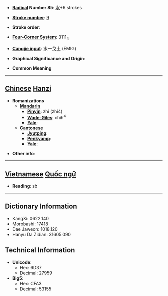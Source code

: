 * '''[[Wiktionary:Chinese radical index| Radical]] Number 85''': [[Wiktionary:Chinese radical index 水|水]]+6 strokes

* '''[[Wiktionary:Chinese total strokes index|Stroke number]]''': [[Wiktionary:Chinese total strokes index 9|9]]

* '''Stroke order''': 

* '''[[Wiktionary:Chinese four corner index|Four-Corner System]]''': 3111<sub>4</sub>

* '''[[Wiktionary:Chinese Cangjie index|Cangjie input]]''': 水一戈土 (EMIG)

* '''Graphical Significance and Origin''': 

* '''Common Meaning'''

----

== [[Chinese]] [[Hanzi]] ==

* '''Romanizations'''
** '''[[Mandarin]]'''
*** '''[[Pinyin]]''': zhì (zhi4)
*** '''[[Wade-Giles]]''': chih<sup>4</sup>
*** '''[[Yale]]''': 
** '''[[Cantonese]]'''
*** '''[[Jyutping]]''':
*** '''[[Penkyamp]]''': 
*** '''[[Yale]]''': 

* '''Other info''': 


----

== [[Vietnamese]] [[Quốc ngữ]] ==

* '''Reading''': sờ

----

== Dictionary Information ==

* KangXi: 0622.140
* Morobashi: 17418
* Dae Jaweon: 1018.120
* Hanyu Da Zidian: 31605.090

== Technical Information ==

* '''Unicode''':
** Hex: 6D37
** Decimal: 27959
* '''Big5''':
** Hex: CFA3
** Decimal: 53155